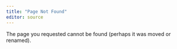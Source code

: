 ```yaml
---
title: "Page Not Found"
editor: source
---
```


The page you requested cannot be found (perhaps it was moved or renamed).
